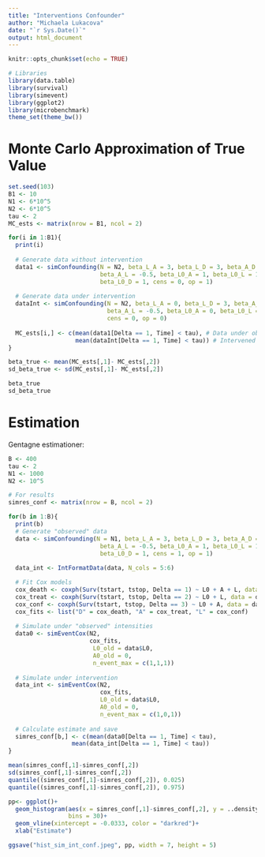 ```yaml
---
title: "Interventions Confounder"
author: "Michaela Lukacova"
date: "`r Sys.Date()`"
output: html_document
---
```



```r
knitr::opts_chunk$set(echo = TRUE)
```


```r
# Libraries
library(data.table)
library(survival)
library(simevent)
library(ggplot2)
library(microbenchmark)
theme_set(theme_bw())
```


# Monte Carlo Approximation of True Value

```r
set.seed(103)
B1 <- 10
N1 <- 6*10^5
N2 <- 6*10^5
tau <- 2
MC_ests <- matrix(nrow = B1, ncol = 2)

for(i in 1:B1){
  print(i)
  
  # Generate data without intervention
  data1 <- simConfounding(N = N2, beta_L_A = 3, beta_L_D = 3, beta_A_D = -0.5, 
                          beta_A_L = -0.5, beta_L0_A = 1, beta_L0_L = 1, 
                          beta_L0_D = 1, cens = 0, op = 1)
  
  # Generate data under intervention
  dataInt <- simConfounding(N = N2, beta_L_A = 0, beta_L_D = 3, beta_A_D = -0.5, 
                            beta_A_L = -0.5, beta_L0_A = 0, beta_L0_L = 1, beta_L0_D = 1, 
                            cens = 0, op = 0)
  
  MC_ests[i,] <- c(mean(data1[Delta == 1, Time] < tau), # Data under observed probability distribution
                   mean(dataInt[Delta == 1, Time] < tau)) # Intervened data
}
```

```r
beta_true <- mean(MC_ests[,1]- MC_ests[,2])
sd_beta_true <- sd(MC_ests[,1]- MC_ests[,2])

beta_true
sd_beta_true
```

# Estimation

Gentagne estimationer:

```r
B <- 400
tau <- 2
N1 <- 1000
N2 <- 10^5

# For results
simres_conf <- matrix(nrow = B, ncol = 2)

for(b in 1:B){
  print(b)
  # Generate "observed" data
  data <- simConfounding(N = N1, beta_L_A = 3, beta_L_D = 3, beta_A_D = -0.5,
                          beta_A_L = -0.5, beta_L0_A = 1, beta_L0_L = 1,
                          beta_L0_D = 1, cens = 1, op = 1)
    
  data_int <- IntFormatData(data, N_cols = 5:6)

  # Fit Cox models
  cox_death <- coxph(Surv(tstart, tstop, Delta == 1) ~ L0 + A + L, data = data_int)
  cox_treat <- coxph(Surv(tstart, tstop, Delta == 2) ~ L0 + L, data = data_int[A == 0])
  cox_conf <- coxph(Surv(tstart, tstop, Delta == 3) ~ L0 + A, data = data_int[L == 0])
  cox_fits <- list("D" = cox_death, "A" = cox_treat, "L" = cox_conf)
  
  # Simulate under "observed" intensities
  data0 <- simEventCox(N2,
                       cox_fits, 
                        L0_old = data$L0, 
                        A0_old = 0,
                        n_event_max = c(1,1,1))
  
  # Simulate under intervention
  data_int <- simEventCox(N2, 
                          cox_fits, 
                          L0_old = data$L0, 
                          A0_old = 0, 
                          n_event_max = c(1,0,1))
  
  # Calculate estimate and save
  simres_conf[b,] <- c(mean(data0[Delta == 1, Time] < tau),
                  mean(data_int[Delta == 1, Time] < tau))
}
```

```r
mean(simres_conf[,1]-simres_conf[,2])
sd(simres_conf[,1]-simres_conf[,2])
quantile((simres_conf[,1]-simres_conf[,2]), 0.025)
quantile((simres_conf[,1]-simres_conf[,2]), 0.975)

pp<- ggplot()+
  geom_histogram(aes(x = simres_conf[,1]-simres_conf[,2], y = ..density..), color = "white", fill = "steelblue",
                 bins = 30)+
  geom_vline(xintercept = -0.0333, color = "darkred")+
  xlab("Estimate") 

ggsave("hist_sim_int_conf.jpeg", pp, width = 7, height = 5)
```


